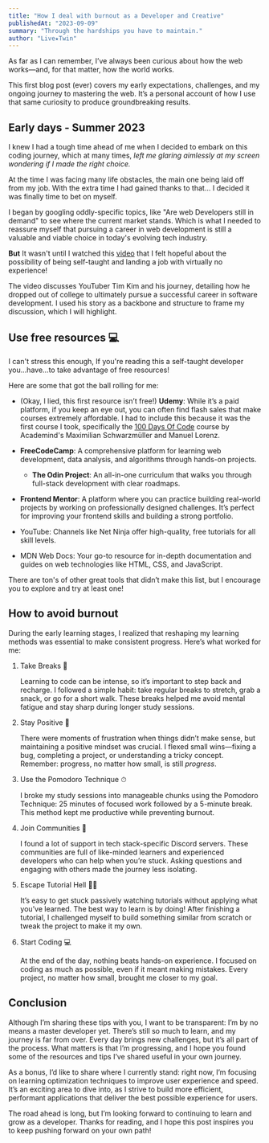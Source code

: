 ```yaml
---
title: "How I deal with burnout as a Developer and Creative"
publishedAt: "2023-09-09"
summary: "Through the hardships you have to maintain."
author: "Live★Twin"
---
```


As far as I can remember, I’ve always been curious about how the web works—and, for that matter, how the world works.

This first blog post (ever) covers my early expectations, challenges, and my ongoing journey to mastering the web. It’s a personal account of how I use that same curiosity to produce groundbreaking results.

## Early days - Summer 2023

I knew I had a tough time ahead of me when I decided to embark on this coding journey, which at many times, _left me glaring aimlessly at my screen wondering if I made the right choice._

At the time I was facing many life obstacles, the main one being laid off from my job. With the extra time I had gained thanks to that... I decided it was finally time to bet on myself.

I began by googling oddly-specific topics, like "Are web Developers still in demand" to see where the current market stands. Which is what I needed to reassure myself that pursuing a career in web development is still a valuable and viable choice in today's evolving tech industry.

**But** It wasn't until I watched this [video](https://www.youtube.com/watch?v=WR1ydijTx5E) that I felt hopeful about the possibility of being self-taught and landing a job with virtually no experience!

The video discusses YouTuber Tim Kim and his journey, detailing how he dropped out of college to ultimately pursue a successful career in software development. I used his story as a backbone and structure to frame my discussion, which I will highlight.

## Use free resources 💻

I can't stress this enough, If you're reading this a self-taught developer you...have...to take advantage of free resources!

Here are some that got the ball rolling for me:

- (Okay, I lied, this first resource isn’t free!) **Udemy**: While it’s a paid platform, if you keep an eye out, you can often find flash sales that make courses extremely affordable. I had to include this because it was the first course I took, specifically the [100 Days Of Code](https://www.udemy.com/course/100-days-of-code-web-development-bootcamp/?couponCode=NEWYEARCAREER) course by Academind's Maximilian Schwarzmüller and Manuel Lorenz.
- **FreeCodeCamp**: A comprehensive platform for learning web development, data analysis, and algorithms through hands-on projects.

  - **The Odin Project**: An all-in-one curriculum that walks you through full-stack development with clear roadmaps.

- **Frontend Mentor**: A platform where you can practice building real-world projects by working on professionally designed challenges. It’s perfect for improving your frontend skills and building a strong portfolio.

- YouTube: Channels like Net Ninja offer high-quality, free tutorials for all skill levels.
- MDN Web Docs: Your go-to resource for in-depth documentation and guides on web technologies like HTML, CSS, and JavaScript.

There are ton's of other great tools that didn’t make this list, but I encourage you to explore and try at least one!

## How to avoid burnout

During the early learning stages, I realized that reshaping my learning methods was essential to make consistent progress. Here’s what worked for me:

1. Take Breaks 🛑

   Learning to code can be intense, so it’s important to step back and recharge. I followed a simple habit: take regular breaks to stretch, grab a snack, or go for a short walk. These breaks helped me avoid mental fatigue and stay sharp during longer study sessions.

2. Stay Positive 🌟

   There were moments of frustration when things didn’t make sense, but maintaining a positive mindset was crucial. I flexed small wins—fixing a bug, completing a project, or understanding a tricky concept. Remember: progress, no matter how small, is still _progress_.

3. Use the Pomodoro Technique ⏱

   I broke my study sessions into manageable chunks using the Pomodoro Technique: 25 minutes of focused work followed by a 5-minute break. This method kept me productive while preventing burnout.

4. Join Communities 🤝

   I found a lot of support in tech stack-specific Discord servers. These communities are full of like-minded learners and experienced developers who can help when you’re stuck. Asking questions and engaging with others made the journey less isolating.

5. Escape Tutorial Hell 🏃‍♂️

   It’s easy to get stuck passively watching tutorials without applying what you’ve learned. The best way to learn is by doing! After finishing a tutorial, I challenged myself to build something similar from scratch or tweak the project to make it my own.

6. Start Coding 💻

   At the end of the day, nothing beats hands-on experience. I focused on coding as much as possible, even if it meant making mistakes. Every project, no matter how small, brought me closer to my goal.

## Conclusion

Although I’m sharing these tips with you, I want to be transparent: I’m by no means a master developer yet. There’s still so much to learn, and my journey is far from over. Every day brings new challenges, but it’s all part of the process. What matters is that I’m progressing, and I hope you found some of the resources and tips I’ve shared useful in your own journey.

As a bonus, I’d like to share where I currently stand: right now, I’m focusing on learning optimization techniques to improve user experience and speed. It’s an exciting area to dive into, as I strive to build more efficient, performant applications that deliver the best possible experience for users.

The road ahead is long, but I’m looking forward to continuing to learn and grow as a developer. Thanks for reading, and I hope this post inspires you to keep pushing forward on your own path!
